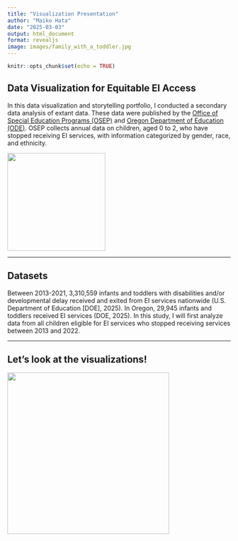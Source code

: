 ```yaml
---
title: "Visualization Presentation"
author: "Maiko Hata"
date: "2025-03-03"
output: html_document
format: revealjs
image: images/family_with_a_toddler.jpg
---
```


```r
knitr::opts_chunk$set(echo = TRUE)
```

## Data Visualization for Equitable EI Access 

In this data visualization and storytelling portfolio, I conducted a secondary data analysis of extant data. These data were published by the [Office of Special Education Programs (OSEP)](https://data.ed.gov/dataset/idea-section-618-data-products-static-tables-part-c) and [Oregon Department of Education (ODE)](https://www.oregon.gov/ode/reports-and-data/SpEdReports/Pages/default.aspx). OSEP collects annual data on children, aged 0 to 2, who have stopped receiving EI services, with information categorized by gender, race, and ethnicity.

![](images/family_with_a_toddler.jpg){width="221"}

------------------------------------------------------------------------

## Datasets 

Between 2013-2021, 3,310,559 infants and toddlers with disabilities and/or developmental delay received and exited from EI services nationwide (U.S. Department of Education [DOE], 2025). In Oregon, 29,945 infants and toddlers received EI services (DOE, 2025). In this study, I will first analyze data from all children eligible for EI services who stopped receiving services between 2013 and 2022.

------------------------------------------------------------------------

## Let's look at the visualizations! 

![](images/or_us_white_ci_timesnewroman.png){width="365"}
